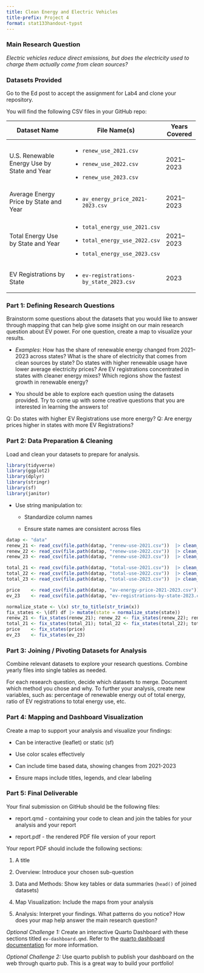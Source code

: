 ```yaml
---
title: Clean Energy and Electric Vehicles
title-prefix: Project 4
format: stat133handout-typst
---
```


### **Main Research Question**

*Electric vehicles reduce direct emissions, but does the electricity used to charge them actually come from clean sources?\
*

### **Datasets Provided**

Go to the Ed post to accept the assignment for Lab4 and clone your repository.

You will find the following CSV files in your GitHub repo:

+---------------------------------------------+------------------------------------------+-------------------+
| **Dataset Name**                            | **File Name(s)**                         | **Years Covered** |
+=============================================+==========================================+===================+
| U.S. Renewable Energy Use by State and Year | -   `renew_use_2021.csv`                 | 2021–2023         |
|                                             |                                          |                   |
|                                             | -   `renew_use_2022.csv`                 |                   |
|                                             |                                          |                   |
|                                             | -   `renew_use_2023.csv`                 |                   |
+---------------------------------------------+------------------------------------------+-------------------+
| Average Energy Price by State and Year      | -   `av_energy_price_2021-2023.csv`      | 2021–2023         |
+---------------------------------------------+------------------------------------------+-------------------+
| Total Energy Use by State and Year          | -   `total_energy_use_2021.csv`          | 2021–2023         |
|                                             |                                          |                   |
|                                             | -   `total_energy_use_2022.csv`          |                   |
|                                             |                                          |                   |
|                                             | -   `total_energy_use_2023.csv`          |                   |
+---------------------------------------------+------------------------------------------+-------------------+
| EV Registrations by State                   | -   `ev-registrations-by_state_2023.csv` | 2023              |
+---------------------------------------------+------------------------------------------+-------------------+

### **Part 1: Defining Research Questions**

Brainstorm some questions about the datasets that you would like to answer through mapping that can help give some insight on our main research question about EV power. For one question, create a map to visualize your results.

-   *Examples*: How has the share of renewable energy changed from 2021–2023 across states? What is the share of electricity that comes from clean sources by state? Do states with higher renewable usage have lower average electricity prices? Are EV registrations concentrated in states with cleaner energy mixes? Which regions show the fastest growth in renewable energy?

-   You should be able to explore each question using the datasets provided. Try to come up with some creative questions that you are interested in learning the answers to!

Q: Do states with higher EV Registrations use more energy?
Q: Are energy prices higher in states with more EV Registrations?

### **Part 2: Data Preparation & Cleaning**

Load and clean your datasets to prepare for analysis.
```r
library(tidyverse)
library(ggplot2)
library(dplyr)
library(stringr)
library(sf)
library(janitor)
```

-   Use string manipulation to:

    -   Standardize column names

    -   Ensure state names are consistent across files

```r
datap <- "data"
renew_21 <- read_csv(file.path(datap, "renew-use-2021.csv"))  |> clean_names()
renew_22 <- read_csv(file.path(datap, "renew-use-2022.csv"))  |> clean_names()
renew_23 <- read_csv(file.path(datap, "renew-use-2023.csv"))  |> clean_names()

total_21 <- read_csv(file.path(datap, "total-use-2021.csv"))  |> clean_names()
total_22 <- read_csv(file.path(datap, "total-use-2022.csv"))  |> clean_names()
total_23 <- read_csv(file.path(datap, "total-use-2023.csv"))  |> clean_names()

price    <- read_csv(file.path(datap, "av-energy-price-2021-2023.csv")) |> clean_names()
ev_23    <- read_csv(file.path(datap, "ev-registrations-by-state-2023.csv")) |> clean_names()

normalize_state <- \(x) str_to_title(str_trim(x))
fix_states <- \(df) df |> mutate(state = normalize_state(state))
renew_21 <- fix_states(renew_21); renew_22 <- fix_states(renew_22); renew_23 <- fix_states(renew_23)
total_21 <- fix_states(total_21); total_22 <- fix_states(total_22); total_23 <- fix_states(total_23)
price    <- fix_states(price)
ev_23    <- fix_states(ev_23)

```

### **Part 3: Joining / Pivoting Datasets for Analysis**

Combine relevant datasets to explore your research questions. Combine yearly files into single tables as needed.

For each research question, decide which datasets to merge. Document which method you chose and why. To further your analysis, create new variables, such as: percentage of renewable energy out of total energy, ratio of EV registrations to total energy use, etc.

### **Part 4: Mapping and Dashboard Visualization**

Create a map to support your analysis and visualize your findings:

-   Can be interactive (leaflet) or static (sf)

-   Use color scales effectively

-   Can include time based data, showing changes from 2021-2023

-   Ensure maps include titles, legends, and clear labeling

### **Part 5: Final Deliverable**

Your final submission on GitHub should be the following files:

-   report.qmd - containing your code to clean and join the tables for your analysis and your report

-   report.pdf - the rendered PDF file version of your report

Your report PDF should include the following sections:

1.  A title

2.  Overview: Introduce your chosen sub-question

3.  Data and Methods: Show key tables or data summaries (`head()` of joined datasets)

4.  Map Visualization: Include the maps from your analysis

5.  Analysis: Interpret your findings. What patterns do you notice? How does your map help answer the main research question?

*Optional Challenge 1:* Create an interactive Quarto Dashboard with these sections titled `ev-dashboard.qmd`. Refer to the [quarto dashboard documentation](https://quarto.org/docs/dashboards/) for more information.

*Optional Challenge 2:* Use quarto publish to publish your dashboard on the web through quarto pub. This is a great way to build your portfolio!